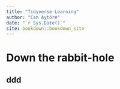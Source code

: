 ```yaml
--- 
title: "Tidyverse Learning"
author: "Can Aytöre"
date: "`r Sys.Date()`"
site: bookdown::bookdown_site
---
```


# Down the rabbit-hole

## ddd